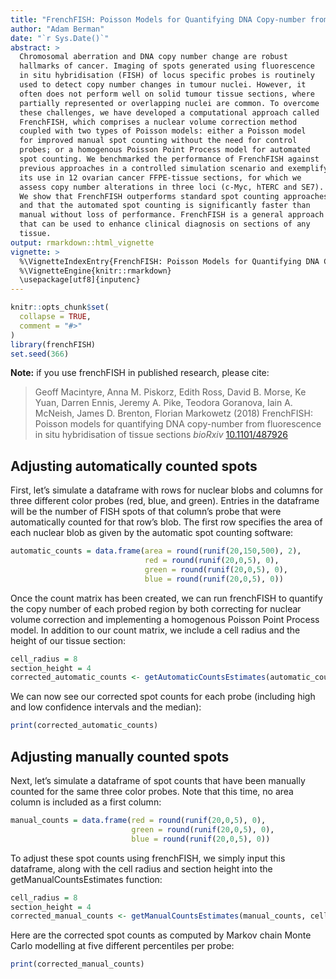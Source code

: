```yaml
---
title: "FrenchFISH: Poisson Models for Quantifying DNA Copy-number from FISH Images of Tissue Sections"
author: "Adam Berman"
date: "`r Sys.Date()`"
abstract: >
  Chromosomal aberration and DNA copy number change are robust 
  hallmarks of cancer. Imaging of spots generated using fluorescence 
  in situ hybridisation (FISH) of locus specific probes is routinely 
  used to detect copy number changes in tumour nuclei. However, it 
  often does not perform well on solid tumour tissue sections, where 
  partially represented or overlapping nuclei are common. To overcome 
  these challenges, we have developed a computational approach called 
  FrenchFISH, which comprises a nuclear volume correction method 
  coupled with two types of Poisson models: either a Poisson model 
  for improved manual spot counting without the need for control 
  probes; or a homogenous Poisson Point Process model for automated 
  spot counting. We benchmarked the performance of FrenchFISH against 
  previous approaches in a controlled simulation scenario and exemplify 
  its use in 12 ovarian cancer FFPE-tissue sections, for which we 
  assess copy number alterations in three loci (c-Myc, hTERC and SE7). 
  We show that FrenchFISH outperforms standard spot counting approaches 
  and that the automated spot counting is significantly faster than 
  manual without loss of performance. FrenchFISH is a general approach 
  that can be used to enhance clinical diagnosis on sections of any 
  tissue.
output: rmarkdown::html_vignette
vignette: >
  %\VignetteIndexEntry{FrenchFISH: Poisson Models for Quantifying DNA Copy-number from FISH Images of Tissue Sections}
  %\VignetteEngine{knitr::rmarkdown}
  \usepackage[utf8]{inputenc}
---
```


```r
knitr::opts_chunk$set(
  collapse = TRUE,
  comment = "#>"
)
library(frenchFISH)
set.seed(366)
```

**Note:** if you use frenchFISH in published research, please cite:

>  Geoff Macintyre, Anna M. Piskorz, Edith Ross, David B. Morse,  Ke Yuan, Darren Ennis, Jeremy A. Pike, Teodora Goranova, Iain A. McNeish, James D. Brenton, Florian Markowetz (2018)
> FrenchFISH: Poisson models for quantifying DNA copy-number from fluorescence in situ hybridisation of tissue sections
> *bioRxiv*
> [10.1101/487926](https://doi.org/10.1101/487926)

## Adjusting automatically counted spots

First, let's simulate a dataframe with rows for nuclear blobs and columns for three different color probes (red, blue, and green). Entries in the dataframe will be the number of FISH spots of that column's probe that were automatically counted for that row's blob. The first row specifies the area of each nuclear blob as given by the automatic spot counting software:

```r
automatic_counts = data.frame(area = round(runif(20,150,500), 2), 
                              red = round(runif(20,0,5), 0), 
                              green = round(runif(20,0,5), 0), 
                              blue = round(runif(20,0,5), 0))
```

Once the count matrix has been created, we can run frenchFISH to quantify the copy number of each probed region by both correcting for nuclear volume correction and implementing a  homogenous Poisson Point Process model. In addition to our count matrix, we include a cell radius and the height of our tissue section:

```r
cell_radius = 8
section_height = 4
corrected_automatic_counts <- getAutomaticCountsEstimates(automatic_counts, cell_radius, section_height)
```

We can now see our corrected spot counts for each probe (including high and low confidence intervals and the median):

```r
print(corrected_automatic_counts)
```


## Adjusting manually counted spots

Next, let's simulate a dataframe of spot counts that have been manually counted for the same three color probes. Note that this time, no area column is included as a first column:

```r
manual_counts = data.frame(red = round(runif(20,0,5), 0), 
                           green = round(runif(20,0,5), 0), 
                           blue = round(runif(20,0,5), 0))
```

To adjust these spot counts using frenchFISH, we simply input this dataframe, along with the cell radius and section height into the getManualCountsEstimates function:

```r
cell_radius = 8
section_height = 4
corrected_manual_counts <- getManualCountsEstimates(manual_counts, cell_radius, section_height)
```

Here are the corrected spot counts as computed by Markov chain Monte Carlo modelling at five different percentiles per probe:

```r
print(corrected_manual_counts)
```


